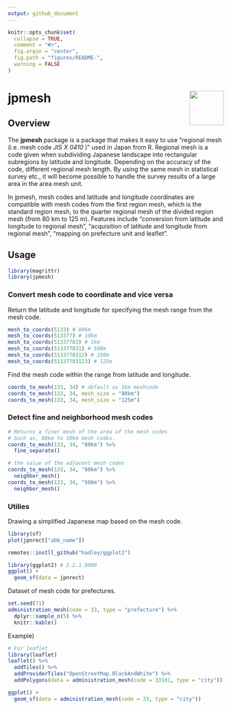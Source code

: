 ```yaml
---
output: github_document
---
```


<!-- README.md is generated from README.Rmd. Please edit that file -->

```r
knitr::opts_chunk$set(
  collapse = TRUE,
  comment = "#>",
  fig.argin = "center",
  fig.path = "figures/README-",
  warning = FALSE
)
```

# jpmesh <img src="man/figures/logo.png" align="right" width="80px" />

## Overview

The **jpmesh** package is a package that makes it easy to use "regional mesh (i.e. mesh code _JIS X 0410_ )" used in Japan from R. Regional mesh is a code given when subdividing Japanese landscape into rectangular subregions by latitude and longitude. Depending on the accuracy of the code, different regional mesh length. By using the same mesh in statistical survey etc., it will become possible to handle the survey results of a large area in the area mesh unit.

In jpmesh, mesh codes and latitude and longitude coordinates are compatible with mesh codes from the first region mesh, which is the standard region mesh, to the quarter regional mesh of the divided region mesh (from 80 km to 125 m). Features include "conversion from latitude and longitude to regional mesh", "acquisition of latitude and longitude from regional mesh", "mapping on prefecture unit and leaflet".

## Usage

```r
library(magrittr)
library(jpmesh)
```

### Convert mesh code to coordinate and vice versa

Return the latitude and longitude for specifying the mesh range from the mesh code.

```r
mesh_to_coords(5133) # 80km
mesh_to_coords(513377) # 10km
mesh_to_coords(51337783) # 1km
mesh_to_coords(513377831) # 500m
mesh_to_coords(5133778312) # 250m
mesh_to_coords(51337783123) # 125m
```

Find the mesh code within the range from latitude and longitude.

```r
coords_to_mesh(133, 34) # default as 1km meshcode
coords_to_mesh(133, 34, mesh_size = "80km")
coords_to_mesh(133, 34, mesh_size = "125m")
```

### Detect fine and neighborhood mesh codes

```r
# Returns a finer mesh of the area of the mesh codes
# Such as, 80km to 10km mesh codes.
coords_to_mesh(133, 34, "80km") %>% 
  fine_separate()

# the value of the adjacent mesh codes
coords_to_mesh(133, 34, "80km") %>% 
  neighbor_mesh()
coords_to_mesh(133, 34, "500m") %>% 
  neighbor_mesh()
```

### Utilies

Drawing a simplified Japanese map based on the mesh code.

```r
library(sf)
plot(jpnrect["abb_name"])
```

```r
remotes::instll_github("hadley/ggplot2")
```

```r
library(ggplot2) # 2.2.1.9000
ggplot() +
  geom_sf(data = jpnrect)
```

Dataset of mesh code for prefectures.

```r
set.seed(71)
administration_mesh(code = 33, type = "prefecture") %>% 
  dplyr::sample_n(5) %>% 
  knitr::kable()
```

Example)

```r
# For leaflet
library(leaflet)
leaflet() %>% 
  addTiles() %>% 
  addProviderTiles("OpenStreetMap.BlackAndWhite") %>% 
  addPolygons(data = administration_mesh(code = 33101, type = "city"))
```


```r
ggplot() + 
  geom_sf(data = administration_mesh(code = 33, type = "city"))
```
